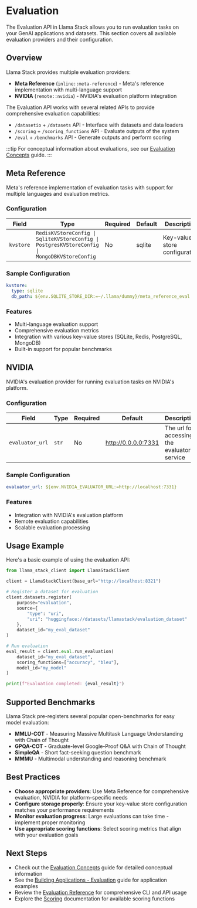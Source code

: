 # Evaluation

The Evaluation API in Llama Stack allows you to run evaluation tasks on your GenAI applications and datasets. This section covers all available evaluation providers and their configuration.

## Overview

Llama Stack provides multiple evaluation providers:

- **Meta Reference** (`inline::meta-reference`) - Meta's reference implementation with multi-language support
- **NVIDIA** (`remote::nvidia`) - NVIDIA's evaluation platform integration

The Evaluation API works with several related APIs to provide comprehensive evaluation capabilities:
- `/datasetio` + `/datasets` API - Interface with datasets and data loaders
- `/scoring` + `/scoring_functions` API - Evaluate outputs of the system
- `/eval` + `/benchmarks` API - Generate outputs and perform scoring

:::tip
For conceptual information about evaluations, see our [Evaluation Concepts](../concepts/evaluation-concepts.mdx) guide.
:::

## Meta Reference

Meta's reference implementation of evaluation tasks with support for multiple languages and evaluation metrics.

### Configuration

| Field | Type | Required | Default | Description |
|-------|------|----------|---------|-------------|
| `kvstore` | `RedisKVStoreConfig \| SqliteKVStoreConfig \| PostgresKVStoreConfig \| MongoDBKVStoreConfig` | No | sqlite | Key-value store configuration |

### Sample Configuration

```yaml
kvstore:
  type: sqlite
  db_path: ${env.SQLITE_STORE_DIR:=~/.llama/dummy}/meta_reference_eval.db
```

### Features

- Multi-language evaluation support
- Comprehensive evaluation metrics
- Integration with various key-value stores (SQLite, Redis, PostgreSQL, MongoDB)
- Built-in support for popular benchmarks

## NVIDIA

NVIDIA's evaluation provider for running evaluation tasks on NVIDIA's platform.

### Configuration

| Field | Type | Required | Default | Description |
|-------|------|----------|---------|-------------|
| `evaluator_url` | `str` | No | http://0.0.0.0:7331 | The url for accessing the evaluator service |

### Sample Configuration

```yaml
evaluator_url: ${env.NVIDIA_EVALUATOR_URL:=http://localhost:7331}
```

### Features

- Integration with NVIDIA's evaluation platform
- Remote evaluation capabilities
- Scalable evaluation processing

## Usage Example

Here's a basic example of using the evaluation API:

```python
from llama_stack_client import LlamaStackClient

client = LlamaStackClient(base_url="http://localhost:8321")

# Register a dataset for evaluation
client.datasets.register(
    purpose="evaluation",
    source={
        "type": "uri",
        "uri": "huggingface://datasets/llamastack/evaluation_dataset"
    },
    dataset_id="my_eval_dataset"
)

# Run evaluation
eval_result = client.eval.run_evaluation(
    dataset_id="my_eval_dataset",
    scoring_functions=["accuracy", "bleu"],
    model_id="my_model"
)

print(f"Evaluation completed: {eval_result}")
```

## Supported Benchmarks

Llama Stack pre-registers several popular open-benchmarks for easy model evaluation:

- **MMLU-COT** - Measuring Massive Multitask Language Understanding with Chain of Thought
- **GPQA-COT** - Graduate-level Google-Proof Q&A with Chain of Thought
- **SimpleQA** - Short fact-seeking question benchmark
- **MMMU** - Multimodal understanding and reasoning benchmark

## Best Practices

- **Choose appropriate providers**: Use Meta Reference for comprehensive evaluation, NVIDIA for platform-specific needs
- **Configure storage properly**: Ensure your key-value store configuration matches your performance requirements
- **Monitor evaluation progress**: Large evaluations can take time - implement proper monitoring
- **Use appropriate scoring functions**: Select scoring metrics that align with your evaluation goals

## Next Steps

- Check out the [Evaluation Concepts](../concepts/evaluation-concepts.mdx) guide for detailed conceptual information
- See the [Building Applications - Evaluation](../building-applications/evals.mdx) guide for application examples
- Review the [Evaluation Reference](../references/evals-reference.mdx) for comprehensive CLI and API usage
- Explore the [Scoring](./scoring.mdx) documentation for available scoring functions

